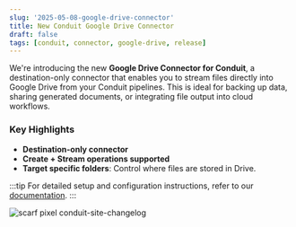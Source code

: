 ```yaml
---
slug: '2025-05-08-google-drive-connector'
title: New Conduit Google Drive Connector
draft: false
tags: [conduit, connector, google-drive, release]
---
```


We're introducing the new **Google Drive Connector for Conduit**, a destination-only connector that enables you to stream files directly into Google Drive from your Conduit pipelines. This is ideal for backing up data, sharing generated documents, or integrating file output into cloud workflows.

<!--truncate-->

### Key Highlights

- **Destination-only connector**
- **Create + Stream operations supported**
- **Target specific folders**: Control where files are stored in Drive.

:::tip
For detailed setup and configuration instructions, refer to our  
[documentation](https://github.com/conduitio-labs/conduit-connector-google-drive).
:::

![scarf pixel conduit-site-changelog](https://static.scarf.sh/a.png?x-pxid=b43cda70-9a98-4938-8857-471cc05e99c5)
